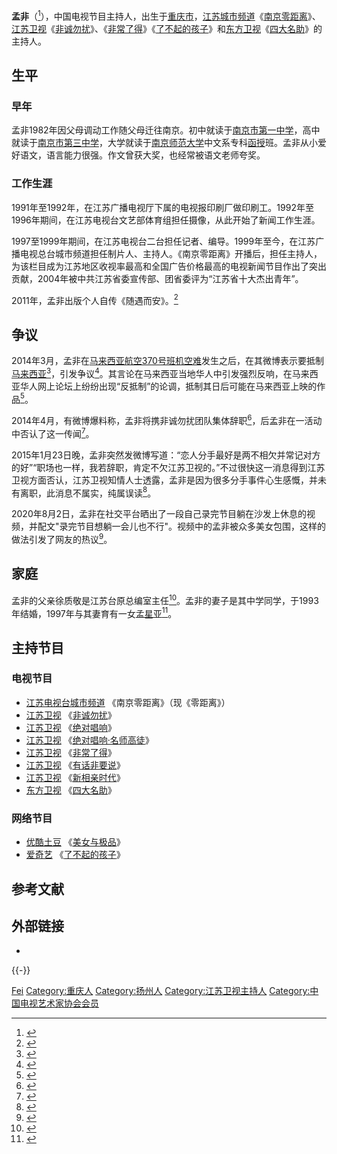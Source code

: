 {{藝人
| 姓名 = 孟非
| 類型 = 節目主持
| 圖片 = 
| 圖片尺寸 = 
| 圖片簡介 = 
| 英文名 =
| 綽號 = 孟爷爷，孟哥，孟老師
| 國籍 = {{PRC}}
| 民族 = 汉族
| 籍贯 = [[江苏省|江苏省]][[扬州市|扬州市]]
| 出生日期 = {{birth_date_and _age|1971|10|12}}
| 出生地點 = {{CHN}}[[重庆市|重庆市]]
| 職業 = [[主持人|主持人]]
| 語言 = [[汉语|汉语]]（[[普通话|普通话]]）
| 教育程度 = 大学毕业
| 配偶 = 已婚（1993年）
| 儿女 = 孟星亚<br>　- {{Birth year and age|1997}}
}}

'''孟非'''（{{bd|1971年|10月12日|||catIdx=M孟}}<ref>{{Cite web |url=http://www.mingxing.com/neidi/mengfei_ziliao |title=孟非个人资料 |accessdate=2014-03-21 |archive-date=2014-02-10 |archive-url=https://web.archive.org/web/20140210105635/http://www.mingxing.com/neidi/mengfei_ziliao/ |dead-url=no }}</ref>），中国电视节目主持人，出生于[[重庆市|重庆市]]，[[江苏城市频道|江苏城市频道]]《[[南京零距离|南京零距离]]》、[[江苏卫视|江苏卫视]]《[[非诚勿扰_(节目)|非诚勿扰]]》、《[[非常了得|非常了得]]》《[[了不起的孩子|了不起的孩子]]》和[[东方卫视|东方卫视]]《[[四大名助|四大名助]]》的主持人。

== 生平 ==
=== 早年 ===
孟非1982年因父母调动工作随父母迁往南京。初中就读于[[南京市第一中学|南京市第一中学]]，高中就读于[[南京市第三中学|南京市第三中学]]，大学就读于[[南京师范大学|南京师范大学]]中文系专科[[函授|函授]]班。孟非从小爱好语文，语言能力很强。作文曾获大奖，也经常被语文老师夸奖。

=== 工作生涯 ===
1991年至1992年，在江苏广播电视厅下属的电视报印刷厂做印刷工。1992年至1996年期间，在江苏电视台文艺部体育组担任摄像，从此开始了新闻工作生涯。

1997至1999年期间，在江苏电视台二台担任记者、编导。1999年至今，在江苏广播电视总台城市频道担任制片人、主持人。《南京零距离》开播后，担任主持人，为该栏目成为江苏地区收视率最高和全国广告价格最高的电视新闻节目作出了突出贡献，2004年被中共江苏省委宣传部、团省委评为“江苏省十大杰出青年”。

2011年，孟非出版个人自传《随遇而安》。<ref>{{Cite web |url=http://ent.163.com/11/1013/10/7G86PANA00031GVS.html |title=孟非生日会现场签售 自传《随遇而安》亮相 |accessdate=2014-03-21 |archive-date=2014-03-21 |archive-url=https://web.archive.org/web/20140321071349/http://ent.163.com/11/1013/10/7G86PANA00031GVS.html |dead-url=no }}</ref>
==争议==
2014年3月，孟非在[[马来西亚航空370号班机空难|马来西亚航空370号班机空难]]发生之后，在其微博表示要抵制[[马来西亚|马来西亚]]<ref>{{cite news|title=孟非陈坤等呼吁抵制赴大马旅游:以后不打算去了|url=http://ent.163.com/14/0326/14/9O952J1V00031H2L_all.html|accessdate=2015-06-29|archive-date=2016-03-05|archive-url=https://web.archive.org/web/20160305085640/http://ent.163.com/14/0326/14/9O952J1V00031H2L_all.html|dead-url=no}}</ref>，引发争议<ref>{{cite web|title=【第一争议】明星抵制马来西亚，有态度抑或狭隘？|url=http://www.infzm.com/content/99592|website=南方周末|deadurl=yes|archiveurl=https://web.archive.org/web/20150925001903/http://www.infzm.com/content/99592|archivedate=2015-09-25|access-date=2015-06-29}}</ref>。其言论在马来西亚当地华人中引发强烈反响，在马来西亚华人网上论坛上纷纷出现“反抵制”的论调，抵制其日后可能在马来西亚上映的作品<ref>{{cite news|title=《非诚勿扰》主持人微博吁抵制孟非大马，马来西亚民众罢看非诚勿扰|url=http://news.sinmeng.com/html/201412/30/28651.html|access-date=2015-06-29|archive-url=https://web.archive.org/web/20160309144823/http://news.sinmeng.com/html/201412/30/28651.html|archive-date=2016-03-09|dead-url=yes}}</ref>。

2014年4月，有微博爆料称，孟非将携非诚勿扰团队集体辞职<ref name= "xinhua_2014-5-4">{{cite news
|url = http://news.xinhuanet.com/overseas/2014-04/24/c_126428076.htm
|title = "曝孟非辞职 知情人：《非诚》仍在正常录制"
|publisher = 新华网
|date = 2014-04-24
|accessdate = 2014-05-04
|archive-date = 2014-04-27
|archive-url = https://web.archive.org/web/20140427035058/http://news.xinhuanet.com/overseas/2014-04/24/c_126428076.htm
|dead-url = no
}}</ref>，后孟非在一活动中否认了这一传闻<ref name="xinhuajiangsu_2014-5-4">{{cite news
 |url         = http://www.js.xinhuanet.com/2014-04/29/c_1110464018.htm
 |title       = "孟非遭疯狂粉丝围堵 领导陪同离职传言不攻自破"
 |publisher   = 新华江苏
 |date        = 2014-04-29
 |accessdate  = 2014-05-04
 |deadurl     = yes
 |archiveurl  = https://web.archive.org/web/20140504135935/http://www.js.xinhuanet.com/2014-04/29/c_1110464018.htm
 |archivedate = 2014-05-04
}}</ref>。

2015年1月23日晚，孟非突然发微博写道：“恋人分手最好是两不相欠并常记对方的好”“职场也一样，我若辞职，肯定不欠江苏卫视的。”不过很快这一消息得到江苏卫视方面否认，江苏卫视知情人士透露，孟非是因为很多分手事件心生感慨，并未有离职，此消息不属实，纯属误读<ref>{{Cite web|title=孟非感叹欲离职？江苏卫视否认：纯属误读|url=https://ent.sina.cn/star/tv/2015-01-23/detail-iawzunex9333442.d.html|accessdate=2020-08-30|date=2015-01-23|last=sina_mobile|work=ent.sina.cn|archive-date=2015-01-28|archive-url=https://web.archive.org/web/20150128102618/http://ent.sina.cn/star/tv/2015-01-23/detail-iawzunex9333442.d.html|dead-url=no}}</ref>。

2020年8月2日，孟非在社交平台晒出了一段自己录完节目躺在沙发上休息的视频，并配文"录完节目想躺一会儿也不行"。视频中的孟非被众多美女包围，这样的做法引发了网友的热议<ref>{{Cite web|title=49岁主持人孟非惹争议！节目间隙被众美女包围喂食，已婚不避嫌？_手机搜狐网|url=https://m.sohu.com/a/411275167_100128946/?pvid=000115_3w_a|access-date=2021-06-27|work=m.sohu.com|archive-date=2021-06-27|archive-url=https://web.archive.org/web/20210627084313/https://m.sohu.com/a/411275167_100128946/?pvid=000115_3w_a|dead-url=no}}</ref>。

== 家庭 ==
孟非的父亲徐质敬是江苏台原总编室主任<ref name="xinhuanet_2014-04-24">{{cite news
 |url         = http://www.js.xinhuanet.com/2014-04/24/c_1110393976_2.htm
 |title       = "曝孟非父亲是台里领导 个人奋斗史遭质疑"
 |publisher   = 新华江苏
 |date        = 2014-04-24
 |accessdate  = 2014-06-05
 |deadurl     = yes
 |archiveurl  = https://web.archive.org/web/20151120005431/http://www.js.xinhuanet.com/2014-04/24/c_1110393976_2.htm
 |archivedate = 2015-11-20
}}</ref>。孟非的妻子是其中学同学，于1993年结婚，1997年与其妻育有一女[[孟星亚|孟星亚]]<ref name= "163_2013-01-20">{{cite news
|url = http://ent.163.com/13/0120/11/8LLLATT700032DGD.html
|title = "孟非15岁女儿孟星亚首度曝光 清纯可人"
|publisher = 网易娱乐
|date = 2013-01-20
|accessdate = 2014-06-01
|archive-url = https://web.archive.org/web/20140321081210/http://ent.163.com/13/0120/11/8LLLATT700032DGD.html
|archive-date = 2014-03-21
|dead-url = yes
}}</ref>。

== 主持节目 == 
=== 电视节目 ===
*[[江苏电视台城市频道|江苏电视台城市频道]] 《南京零距离》（现《零距离》）
*[[江苏卫视|江苏卫视]] 《[[非诚勿扰_(节目)|非诚勿扰]]》
*[[江苏卫视|江苏卫视]] 《[[绝对唱响|绝对唱响]]》
*[[江苏卫视|江苏卫视]] 《[[绝对唱响·名师高徒|绝对唱响·名师高徒]]》
*[[江苏卫视|江苏卫视]] 《[[非常了得|非常了得]]》
*[[江苏卫视|江苏卫视]] 《[[有话非要说|有话非要说]]》
*[[江苏卫视|江苏卫视]] 《[[新相亲时代|新相亲时代]]》
*[[东方卫视|东方卫视]] 《[[四大名助|四大名助]]》

=== 网络节目 ===
*[[优酷土豆|优酷土豆]] 《[[美女与极品|美女与极品]]》
*[[爱奇艺|爱奇艺]] 《[[了不起的孩子|了不起的孩子]]》

== 参考文献 ==
{{Reflist|2}}

== 外部链接 ==
{{Wikiquote|孟非}}
* {{Sinaweibo|jsbcmf}}

{{-}}
{{中国电视金鹰奖最佳电视节目主持人}}
{{中国电视艺术家协会第六届理事会}}

{{normdaten}}
{{DEFAULTSORT:Meng fei}}
[[Category:孟姓|Fei]]
[[Category:重庆人|Category:重庆人]]
[[Category:扬州人|Category:扬州人]]
[[Category:江苏卫视主持人|Category:江苏卫视主持人]]
[[Category:中国电视艺术家协会会员|Category:中国电视艺术家协会会员]]